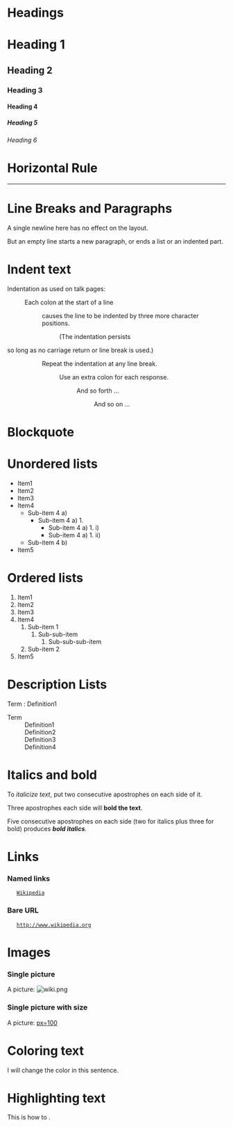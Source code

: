 
= Headings =

= Heading 1 =
== Heading 2 ==
=== Heading 3 ===
==== Heading 4 ====
===== Heading 5 =====
====== Heading 6 ======

= Horizontal Rule =

----

= Line Breaks and Paragraphs =

A single newline here
has no effect on the layout.

But an empty line starts a new paragraph, 
or ends a list or an indented part.

= Indent text =

Indentation as used on talk pages:

:Each colon at the start of a line
::causes the line to be indented by three more character positions.
:::(The indentation persists
so long as no carriage return or line break is used.)
:::Repeat the indentation at any line break.
::::Use an extra colon for each response.
:::::And so forth ...
::::::And so on ...

= Blockquote =

{{Quote
|text=Quoted material.
}}

{{Quote
|text=Quoted material.
|author=First M. Last
}}

= Unordered lists =

* Item1
* Item2
* Item3
* Item4
** Sub-item 4 a)
*** Sub-item 4 a) 1.
**** Sub-item 4 a) 1. i)
**** Sub-item 4 a) 1. ii)
** Sub-item 4 b)
* Item5

= Ordered lists =

# Item1
# Item2
# Item3
# Item4
## Sub-item 1
### Sub-sub-item
#### Sub-sub-sub-item
## Sub-item 2
# Item5

= Description Lists =

; Term : Definition1

; Term
: Definition1
: Definition2
: Definition3
: Definition4

= Italics and bold =

To ''italicize text'', put two consecutive apostrophes on each side of it.

Three apostrophes each side will '''bold the text'''.

Five consecutive apostrophes on each side (two for italics plus three for bold) produces '''''bold italics'''''.

= Links = 

=== Named links ===

	[http://www.wikipedia.org Wikipedia]

=== Bare URL ===

	http://www.wikipedia.org

= Images =

=== Single picture ===


A picture: [[File:wiki.png]]


=== Single picture with size ===


A picture: [[File:wiki.png|px=100]]


= Coloring text =

I will change the color in {{color|blue|the middle part of}} this sentence.

= Highlighting text =

This is how to {{Font color||yellow|highlight part of a sentence}}.

